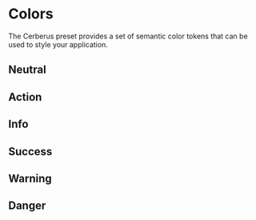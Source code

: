 
# Colors

The Cerberus preset provides a set of semantic color tokens that can be used to style your application.

## Neutral

<PaletteList palette="neutral" />

## Action

<PaletteList palette="action" />

## Info

<PaletteList palette="info" />

## Success

<PaletteList palette="success" />

## Warning

<PaletteList palette="warning" />

## Danger

<PaletteList palette="danger" />
